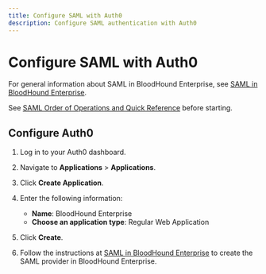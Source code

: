 ---
title: Configure SAML with Auth0
description: Configure SAML authentication with Auth0
---

# Configure SAML with Auth0

For general information about SAML in BloodHound Enterprise, see [SAML in BloodHound Enterprise](/manage-bloodhound/auth/saml).

See [SAML Order of Operations and Quick Reference](/manage-bloodhound/auth/saml) before starting.

## Configure Auth0

1.  Log in to your Auth0 dashboard.

2.  Navigate to **Applications** > **Applications**.

3.  Click **Create Application**.

4.  Enter the following information:
    * **Name**: BloodHound Enterprise
    * **Choose an application type**: Regular Web Application

5.  Click **Create**.

6.  Follow the instructions at [SAML in BloodHound Enterprise](/manage-bloodhound/auth/saml) to create the SAML provider in BloodHound Enterprise.
